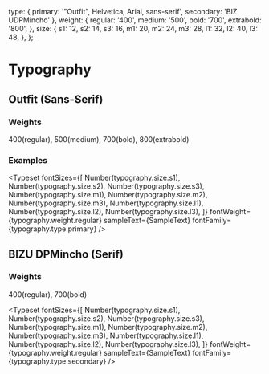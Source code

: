 
  type: {
    primary: '"Outfit", Helvetica, Arial, sans-serif',
    secondary: 'BIZ UDPMincho'
  },
  weight: {
    regular: '400',
    medium: '500',
    bold: '700',
    extrabold: '800',
  },
  size: {
    s1: 12,
    s2: 14,
    s3: 16,
    m1: 20,
    m2: 24,
    m3: 28,
    l1: 32,
    l2: 40,
    l3: 48,
  },
};

# Typography

<Meta title="Intro/Styling & Theming/Typography" />

## Outfit (Sans-Serif)

### Weights
400(regular), 500(medium), 700(bold), 800(extrabold)

### Examples
<Typeset
  fontSizes={[
    Number(typography.size.s1),
    Number(typography.size.s2),
    Number(typography.size.s3),
    Number(typography.size.m1),
    Number(typography.size.m2),
    Number(typography.size.m3),
    Number(typography.size.l1),
    Number(typography.size.l2),
    Number(typography.size.l3),
  ]}
  fontWeight={typography.weight.regular}
  sampleText={SampleText}
  fontFamily={typography.type.primary}
/>

## BIZU DPMincho (Serif)

### Weights
400(regular), 700(bold)

<Typeset
  fontSizes={[
    Number(typography.size.s1),
    Number(typography.size.s2),
    Number(typography.size.s3),
    Number(typography.size.m1),
    Number(typography.size.m2),
    Number(typography.size.m3),
    Number(typography.size.l1),
    Number(typography.size.l2),
    Number(typography.size.l3),
  ]}
  fontWeight={typography.weight.regular}
  sampleText={SampleText}
  fontFamily={typography.type.secondary}
/>